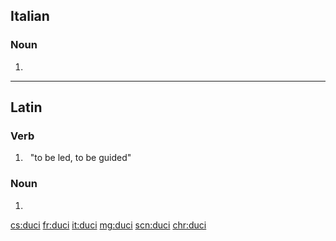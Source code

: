 ==Italian==

===Noun===
{{head|it|plural}} {{g|m}}

# {{plural of|duce|lang=it}}

----

==Latin==

===Verb===
{{la-verb-form|dūcī}}

# {{conjugation of|dūcō||pres|pass|inf|lang=la}}&nbsp;&nbsp;"to be led, to be guided"

===Noun===
{{la-noun-form|ducī}}

# {{inflection of|dux||dat|s|lang=la}}

[[cs:duci]]
[[fr:duci]]
[[it:duci]]
[[mg:duci]]
[[scn:duci]]
[[chr:duci]]